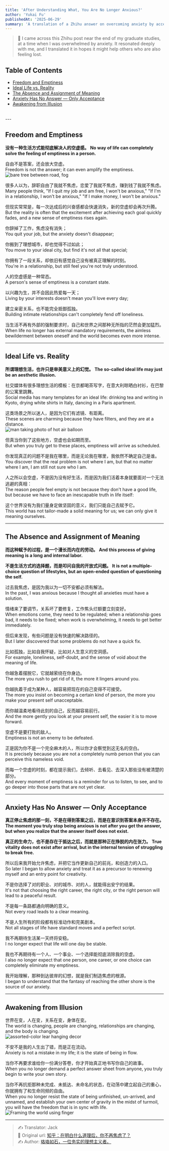 ```yaml
---
title: 'After Understanding What, You Are No Longer Anxious?'
author: 'Yukai Fu'
publishedAt: '2025-06-29'
summary: 'A translation of a Zhihu answer on overcoming anxiety by accepting emptiness and the fluid nature of life, rather than searching for a definitive solution.'
---
```


> 💬 I came across this Zhihu post near the end of my graduate studies, at a time when I was overwhelmed by anxiety. It resonated deeply with me, and I translated it in hopes it might help others who are also feeling lost.

## Table of Contents
- [Freedom and Emptiness](#freedom-and-emptiness)
- [Ideal Life vs. Reality](#ideal-life-vs-reality)
- [The Absence and Assignment of Meaning](#the-absence-and-assignment-of-meaning)
- [Anxiety Has No Answer — Only Acceptance](#anxiety-has-no-answer--only-acceptance)
- [Awakening from Illusion](#awakening-from-illusion)

<br/>
---

## Freedom and Emptiness

**没有一种生活方式能彻底解决人的空虚感。**
**No way of life can completely solve the feeling of emptiness in a person.**

自由不是答案，还会放大空虚。  
Freedom is not the answer; it can even amplify the emptiness.  
![bare tree between road, fog](https://unsplash.com/photos/bare-tree-between-road-7CME6Wlgrdk)

很多人以为，辞职自由了我就不焦虑，恋爱了我就不焦虑，赚到钱了我就不焦虑。  
Many people think, "If I quit my job and am free, I won't be anxious," "If I'm in a relationship, I won't be anxious," "If I make money, I won't be anxious."

但现实常常是，每一次达成后的兴奋感都会快速消失，新的空虚却会再次升腾。  
But the reality is often that the excitement after achieving each goal quickly fades, and a new sense of emptiness rises again.

你辞掉了工作，焦虑没有消失；  
You quit your job, but the anxiety doesn't disappear;

你搬到了理想城市，却也觉得不过如此；  
You move to your ideal city, but find it's not all that special;

你拥有了一段关系，却依旧有感觉自己没有被真正理解的时刻。  
You're in a relationship, but still feel you're not truly understood.

人的空虚感是一种常态。  
A person's sense of emptiness is a constant state.

以兴趣为生，并不会因此热爱每一天；  
Living by your interests doesn't mean you'll love every day;

建立亲密关系，也不能完全抵御孤独。  
Building intimate relationships can't completely fend off loneliness.

当生活不再有外部的强制要求时，自己和世界之间那种无所指的茫然会更加猛烈。  
When life no longer has external mandatory requirements, the aimless bewilderment between oneself and the world becomes even more intense.

---

## Ideal Life vs. Reality

**所谓理想生活，也许只是审美意义上的幻觉。**
**The so-called ideal life may just be an aesthetic illusion.**

社交媒体有很多理想生活的模板：在京都喝茶写字，在意大利晾晒白衬衫，在巴黎的公寓里跳舞。  
Social media has many templates for an ideal life: drinking tea and writing in Kyoto, drying white shirts in Italy, dancing in a Paris apartment.

这类场景之所以迷人，是因为它们有滤镜、有距离。  
These scenes are charming because they have filters, and they are at a distance.  
![man taking photo of hot air balloon](https://unsplash.com/photos/man-taking-photo-of-hot-air-balloons-eOcyhe5-9sQ)

但真当你到了这些地方，空虚也会如期而至。  
But when you truly get to these places, emptiness will arrive as scheduled.

你发现真正的问题不是我在哪里，而是无论我在哪里，我依然不确定自己是谁。  
You discover that the real problem is not where I am, but that no matter where I am, I am still not sure who I am.

人之所以会空虚，不是因为没有好生活，而是因为我们活着本身就要面对一个无法逃避的真相：  
The reason people feel empty is not because they don't have a good life, but because we have to face an inescapable truth in life itself:

这个世界没有为我们量身定做坚固的意义，我们只能自己去赋予它。  
This world has not tailor-made a solid meaning for us; we can only give it meaning ourselves.

---

## The Absence and Assignment of Meaning

**而这种赋予的过程，是一个漫长而内在的劳动。**
**And this process of giving meaning is a long and internal labor.**

**不是生活方式的选择题，而是叩问自我的开放式问题。**
**It is not a multiple-choice question of lifestyles, but an open-ended question of questioning the self.**

过去我焦虑，是因为我以为一切不安都必须有解法。  
In the past, I was anxious because I thought all anxieties must have a solution.

情绪来了要调节，关系坏了要修复，工作焦头烂额要立刻变好。  
When emotions come, they need to be regulated; when a relationship goes bad, it needs to be fixed; when work is overwhelming, it needs to get better immediately.

但后来发现，有些问题是没有快速的解决路径的。  
But I later discovered that some problems do not have a quick fix.

比如孤独，比如自我怀疑，比如对人生意义的空洞感。  
For example, loneliness, self-doubt, and the sense of void about the meaning of life.

你越急着摆脱它，它就越萦绕在你身边。  
The more you rush to get rid of it, the more it lingers around you.

你越执着于成为某种人，越容易把现在的自己变得不可接受。  
The more you insist on becoming a certain kind of person, the more you make your present self unacceptable.

而你越温柔地看待此刻的自己，反而越容易前行。  
And the more gently you look at your present self, the easier it is to move forward.

空虚不是要打败的敌人。  
Emptiness is not an enemy to be defeated.

正是因为你不是一个完全麻木的人，所以你才会察觉到这无名的空白。  
It is precisely because you are not a completely numb person that you can perceive this nameless void.

而每一个空虚的时刻，都在提示我们，去倾听、去看见、去深入那些没有被清楚的部分。  
And every moment of emptiness is a reminder for us to listen, to see, and to go deeper into those parts that are not yet clear.

---

## Anxiety Has No Answer — Only Acceptance

**真正停止焦虑的那一刻，不是在得到答案之后，而是在意识到答案本身并不存在。**
**The moment you truly stop being anxious is not after you get the answer, but when you realize that the answer itself does not exist.**

**真正的生命力，也不是存在于抵达之后，而就是那种正在挣脱的内在张力。**
**True vitality does not exist after arrival, but in the internal tension of struggling to break free.**


所以后来我开始允许焦虑，并把它当作更新自己的前兆，和创造力的入口。  
So later I began to allow anxiety and treat it as a precursor to renewing myself and an entry point for creativity.

不是你选择了对的职业、对的城市、对的人，就能得出安宁的结果。  
It's not that choosing the right career, the right city, or the right person will lead to a peaceful result.

不是每一条路都通向明确的意义。  
Not every road leads to a clear meaning.

不是人生所有的阶段都有标准动作和完美剧本。  
Not all stages of life have standard moves and a perfect script.

我不再期待生活某一天终将安稳。  
I no longer expect that life will one day be stable.

我也不再期待有一个人、一个事业、一个选择能彻底消除我的空虚。  
I also no longer expect that one person, one career, or one choice can completely eliminate my emptiness.

我开始理解，那种到达彼岸的幻想，就是我们制造焦虑的根源。  
I began to understand that the fantasy of reaching the other shore is the source of our anxiety.

---

## Awakening from Illusion

世界在变，人在变，关系在变，身体在变。  
The world is changing, people are changing, relationships are changing, and the body is changing.  
![assorted-color lear hanging decor](https://unsplash.com/photos/assorted-color-lear-hanging-decor-5IHz5WhosQE)

不安不是我的人生出了错，而是正在流动。  
Anxiety is not a mistake in my life; it is the state of being in flow.

当你不再要求谁给你一份满分答卷，你才开始真正地书写你自己的故事。  
When you no longer demand a perfect answer sheet from anyone, you truly begin to write your own story.

当你不再抗拒那种未完成、未抵达、未命名的状态，在动荡中建立起自己的重心，你就拥有了和生命同频的自由。  
When you no longer resist the state of being unfinished, un-arrived, and unnamed, and establish your own center of gravity in the midst of turmoil, you will have the freedom that is in sync with life.  
![Framing the world using finger](https://unsplash.com/photos/vl0Sz5F8Bxw)

---
> ✍️ Translator: Jack  
> 📌 Original url: [知乎：在明白什么道理后，你不再焦虑了？](https://www.zhihu.com/question/511311505/answer/1903152811740488612)    
> ✍️ Author: [珞珞如石，一位务实的理想主义者。](https://www.zhihu.com/people/fan-miao-34-48)   